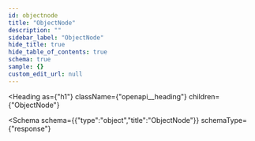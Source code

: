 ```yaml
---
id: objectnode
title: "ObjectNode"
description: ""
sidebar_label: "ObjectNode"
hide_title: true
hide_table_of_contents: true
schema: true
sample: {}
custom_edit_url: null
---
```



<Heading
  as={"h1"}
  className={"openapi__heading"}
  children={"ObjectNode"}
>
</Heading>





<Schema
  schema={{"type":"object","title":"ObjectNode"}}
  schemaType={"response"}
>
  
</Schema>
            